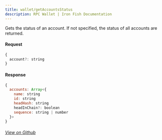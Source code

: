 ```yaml
---
title: wallet/getAccountsStatus
description: RPC Wallet | Iron Fish Documentation
---
```


Gets the status of an account. If not specified, the status of all accounts are returned.

#### Request

```js
{
  account?: string
}
```

#### Response

```js
{
  accounts: Array<{
    name: string
    id: string
    headHash: string
    headInChain?: boolean
    sequence: string | number
  }>
}
```

###### [View on Github](https://github.com/iron-fish/ironfish/blob/master/ironfish/src/rpc/routes/wallet/getAccountsStatus.ts)
